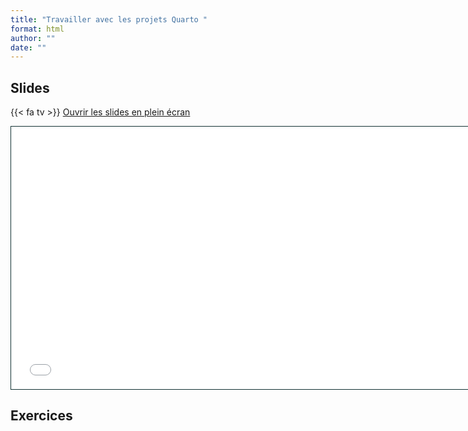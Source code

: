 ```yaml
---
title: "Travailler avec les projets Quarto "
format: html
author: ""
date: ""
---
```


## Slides

{{< fa tv >}} [Ouvrir les slides en plein écran](3-projets.html)

```{=html}
<iframe class="slide-deck" src="3-projets.html" height="420" width="747" style="border: 1px solid #123233;"></iframe>
```

## Exercices

